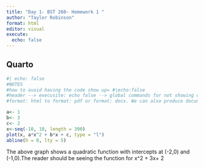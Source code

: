 ```yaml
---
title: "Day 1- BST 260- Homework 1 "
author: "Taylor Robinson"
format: html
editor: visual
execute: 
  echo: false
---
```


## Quarto

```r
#| echo: false
#NOTES
#how to avoid having the code show up= #|echo:false 
#header --> execusite: echo false --> global commands for not showing code 
#format: html to format: pdf or format: docx. We can also produce documents that render on GitHub using format: gfm, which stands for GitHub flavored markdown, a convenient way to share your reports

```

```r
a<- 1
b<- 3
c<- 2
x<-seq(-10, 10, length = 300)
plot(x, a*x^2 + b*x + c, type = "l")
abline(h = 0, lty = 5)

```

The above graph shows a quadratic function with intercepts at (-2,0) and (-1,0).The reader should be seeing the function for x\^2 + 3x+ 2
